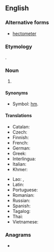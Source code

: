 {{also|hectomètre|hectòmetre|hecto-metre}}
==English==

===Alternative forms===
* [[hectometer]] {{qual|US}}

===Etymology===
{{prefix|en|hecto|metre}}.

===Noun===
{{en-noun}}

# {{SI-unit|en|hecto|metre|length}}

====Synonyms====
* Symbol: [[hm]].

====Translations====
{{trans-top|the length of 100 metres}}
* Catalan: {{t|ca|hectòmetre|m}}
* Czech: {{t+|cs|hektometr|m}}
* Finnish: {{t+|fi|hehtometri}}
* French: {{t+|fr|hectomètre|m}}
* German: {{t+|de|Hektometer|m}}
* Greek: {{t|el|εκατόμετρο|n|sc=Grek}}
* Interlingua: {{t|ia|hectometro}}
* Italian: {{t+|it|ettometro}}
* Khmer: {{t|km|ហិកតូម៉ែត្រ|tr=hektoo-maet|sc=Khmr}}
{{trans-mid}}
* Lao: {{t+|lo|ເຮັກໂຕແມັດ}}, {{t|lo|ເຮັກໂຕເມັຕ}}
* Latin: {{t|la|hecatometrus}}
* Portuguese: {{t+|pt|hectômetro|m}}
* Romanian: {{t+|ro|hectometru}}
* Russian: {{t+|ru|гектоме́тр}}
* Spanish: {{t|es|hectómetro|m}}
* Tagalog: {{t|tl|danpanukat}}
* Thai: {{t|th|เฮ็กโตเมตร}}
* Vietnamese: {{t|vi|hectomet}}
{{trans-bottom}}

===Anagrams===
* {{anagrams|en|a=ceeehmortt|hectometer}}